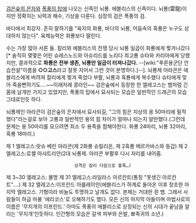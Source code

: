 [[검은숲의 은자]]와 [[폭풍의 탑]]에 나오는 신족인 뇌룡. 에블리스의 신족이다.
뇌룡(雷龍)이지만 정확히는 뇌력과 해수, 기상을 다룬다. 심장의 검은 폭풍의 검.

바다에서 최강자. 흔히 말하기를 "육지의 화룡, 바다의 뇌룡, 어둠속의 흑룡은 누구도 상대하지 않는다". 육체능력은 화룡보다 딸린다.

수는 가장 많아 서른 둘. 칼리와 에블리스의 전쟁 당시 뇌룡 일곱이 화룡에게 찢겨나갔다[* 솔직히 몇몇은 어린 슈레스노드와 아슈리드를 노리다 최고룡 슈타와 카리아에게 당했지만, 결과적으로 '''화룡은 전부 생존, 뇌룡만 일곱이 터져나갔다.''' --[wiki:"푸른용군단 안습전설"이름을 '''○○고스'''라고 잘못 지어서 그런 것이 분명하다.]--]. 뇌룡제 아라콘은 에블리스에게 버려져 칼리에게 찢겨 죽었다 부활, 뇌룡과 흑룡에게 복수했다 슈타에게 맞아 죽을뻔하기도….~~이래저래 콩라인~~ 검은숲에서 등장한 한 엘레고스는 뱀처럼 긴 몸에 날개만 가지고 있었지만, 폭풍의 탑에서 묘사되는 모습은 일반적인 드래곤의 모습 그대로인듯 하다.

뇌룡제인 아라콘이 검은숲의 은자에서 묘사되길, "그의 힘은 지상의 용 50마리에 필적했다"라는걸로 보아 고룡과 일반적인 용의 힘 차이가 얼마나 되는지 알만했다.(그런데 문제는 용 50마리를 모으려면 최소 두 용족을 합해야한다. 화룡 24마리, 뇌룡 32마리, 흑룡 18마리.)

제 1 엘레고스:랏슈 베린 아라콘(제 2화룡 슈릴리온, 제 2흑룡 메르카바스와 동갑)
제 2 엘레고스:로켈 아샤트리안(2대 뇌룡제. 아라콘 부활후 다시 자리를 내어줌.
                           성격은 칼리 다음으로 흉폭…)
제 3~30 엘레고스: 불명
제 31 엘레고스:라일라스 아르칸트(통칭 "못생긴 아르칸트"….)
제 32 엘레고스:이프린드 아를레이안(에블리스가 하계로 돌아온 이후 창조한 마지막 엘레고스. 기형이라 비늘도 투명하고 날개도 없다. 본체는 거대한 흰 뱀. 그래서 사람들이 하급 마물 '에리코스'로 오해하기도 했다. 모든 신의 마지막 아들이며 마법사로의 이름은 '무지개의 이프린드.' 아마도 폭풍의 에블리스로 상징되는 신의 시대가 끝남을 알리는 '무지개'인듯하다. 인간형의 모습은 갈색 피부와 은발, 뾰족귀의 소년.)
